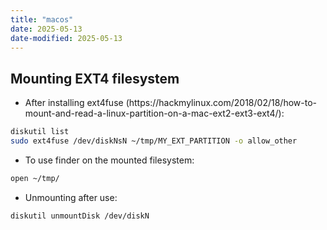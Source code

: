 ```yaml
---
title: "macos"
date: 2025-05-13
date-modified: 2025-05-13
---
```


## Mounting EXT4 filesystem

- After installing ext4fuse (https://hackmylinux.com/2018/02/18/how-to-mount-and-read-a-linux-partition-on-a-mac-ext2-ext3-ext4/):

```.bash
diskutil list
sudo ext4fuse /dev/diskNsN ~/tmp/MY_EXT_PARTITION -o allow_other
```

- To use finder on the mounted filesystem:

```.bash
open ~/tmp/
```
- Unmounting after use:

```.bash
diskutil unmountDisk /dev/diskN
```
